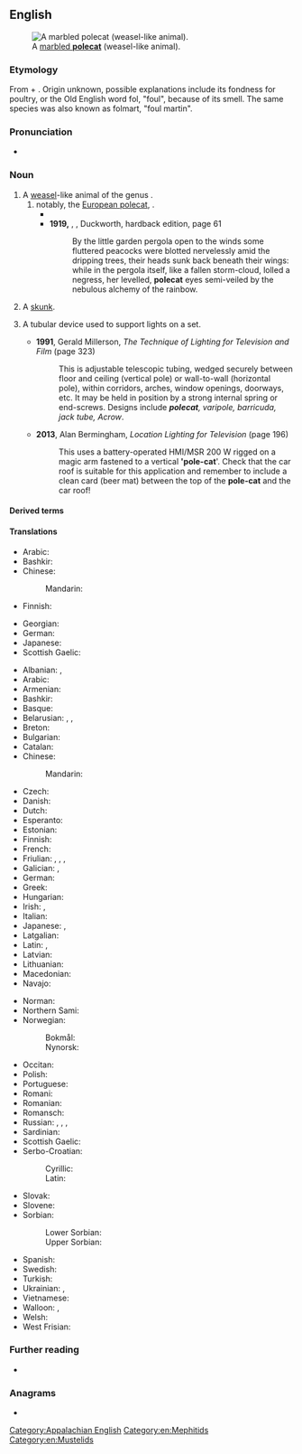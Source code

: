 ==English==
[[Image:Marbled polecat.jpg|thumb|right|A [[marbled polecat|marbled '''polecat''']] (weasel-like animal).]]

===Etymology===
From {{der|en|frm|pole|t=hen}} + {{m|en|cat}}. Origin unknown, possible explanations include its fondness for poultry, or the Old English word fol, "foul", because of its smell. The same species was also known as folmart, "foul martin".

===Pronunciation===
* {{IPA|en|/ˈpəʊlkæt/}}

===Noun===
{{en-noun}}

# A [[weasel]]-like animal of the genus {{m|mul|Mustela}}.
## notably, the [[European polecat]], {{m|mul|Mustela putorius}}.
##* {{quote-book|en|year=1837| year_published= 1977 |page=237|title= {{w|Mauprat}} |author= {{w|George Sand}}|trans=Stanley Young|publisher=Cassandra Editions|url= https://books.google.co.nz/books?id=NTTeAwAAQBAJ |isbn= 9780897338677 |passage= For a long time the dormouse and '''polecat''' had seemed to him overfeeble enemies for his restless valour, even as the granary floor seemed to afford too narrow a field. Every day he read the papers of the previous day in the servants' hall of the houses he visited, and it appeared to him that this war in America, which was hailed as the awakening of the spirit of liberty and justice in the New World, ought to produce a revolution in France.}}
##* '''1919,''' {{w|Ronald Firbank}}, ''{{w|Valmouth}}'', Duckworth, hardback edition, page 61
##*: By the little garden pergola open to the winds some fluttered peacocks were blotted nervelessly amid the dripping trees, their heads sunk back beneath their wings: while in the pergola itself, like a fallen storm-cloud, lolled a negress, her levelled, '''polecat''' eyes semi-veiled by the nebulous alchemy of the rainbow.
##: {{syn|en|fitch|foumart}}
# {{lb|en|US|dialect}} A [[skunk]].
# {{lb|en|television}} A tubular device used to support lights on a set.
#* '''1991''', Gerald Millerson, ''The Technique of Lighting for Television and Film'' (page 323)
#*: This is adjustable telescopic tubing, wedged securely between floor and ceiling (vertical pole) or wall-to-wall (horizontal pole), within corridors, arches, window openings, doorways, etc. It may be held in position by a strong internal spring or end-screws. Designs include '''''polecat''', varipole, barricuda, jack tube, Acrow''.
#* '''2013''', Alan Bermingham, ''Location Lighting for Television'' (page 196)
#*: This uses a battery-operated HMI/MSR 200 W rigged on a magic arm fastened to a vertical ''''pole-cat''''. Check that the car roof is suitable for this application and remember to include a clean card (beer mat) between the top of the '''pole-cat''' and the car roof!

====Derived terms====
{{der4|en
|{{l|en|marbled polecat}}
|{{vern|steppe polecat}}
|{{vern|striped polecat}}
|{{l|en|European polecat}}
}}

====Translations====
{{trans-top|weasel of the genus ''Mustela''}}
* Arabic: {{t|ar|نِمْس|m}}
* Bashkir: {{t|ba|көҙән}}
* Chinese:
*: Mandarin: {{t-needed|cmn}}
* Finnish: {{t+|fi|kärppä}}
{{trans-mid}}
* Georgian: {{t|ka|ქრცვინი}}
* German: {{t|de|[[Geschlecht]] [[der]] [[Wiesel]], [[Iltis]]se und [[Marder]]|n}}
* Japanese: {{t-needed|ja}}
* Scottish Gaelic: {{t|gd|feocallan|m}}
{{trans-bottom}}

{{trans-top|''Mustela putorius''}}
* Albanian: {{t|sq|bundër|f}}, {{t+|sq|qelbës|m}}
* Arabic: {{t|ar|نِمْس|m}}
* Armenian: {{t+|hy|ժանտաքիս}}
* Bashkir: {{t|ba|көҙән}}
* Basque: {{t|eu|ipurtats}}
* Belarusian: {{t|be|тхор лясны́|m}}, {{t|be|тхор чо́рны|m}}, {{t|be|тхор|m}}
* Breton: {{t|br|pudask|m}}
* Bulgarian: {{t+|bg|прът|m}}
* Catalan: {{t+|ca|turó|m}}
* Chinese:
*: Mandarin: {{t+|cmn|艾虎|tr=àihǔ}}
* Czech: {{t+|cs|tchoř|m}}
* Danish: {{t|da|ilder|c}}
* Dutch: {{t+|nl|bunzing|m}}
* Esperanto: {{t|eo|putoro}}
* Estonian: {{t|et|tuhkur}}
* Finnish: {{t+|fi|hilleri}}
* French: {{t+|fr|putois|m}}
* Friulian: {{t|fur|puçul|?}}, {{t|fur|pufe|?}}, {{t|fur|pudîs|?}}, {{t|fur|spuç|?}}
* Galician: {{t+|gl|tourón|m}}, {{t+|gl|furón|m}}
* German: {{t+|de|Iltis|m}}
* Greek: {{t|el|βρωμοκούναβο|n}}
* Hungarian: {{t+|hu|görény}}
* Irish: {{t|ga|cat coille|m}}, {{t|ga|toghán|m}}
* Italian: {{t+|it|puzzola|f}}
* Japanese: {{t|ja|ケナガイタチ|tr=kenagaitachi}}, {{t|ja|ヨーロッパケナガイタチ|tr=Yōroppa kenagaitachi}}
* Latgalian: {{t|ltg|saskys|m}}
* Latin: {{t|la|mustella|f}}, {{t|la|putorius|m}}
* Latvian: {{t|lv|sesks|?}}
* Lithuanian: {{t+|lt|šeškas|?}}
* Macedonian: {{t|mk|обичен твор|m}}
* Navajo: {{t|nv|tó wónaanídę́ę́ʼ dlǫ́ʼii}}
{{trans-mid}}
* Norman: {{t|nrf|putouais|m}} {{q|Jersey}}
* Northern Sami: {{t-check|se|čáhppesbuoidda}}<!--was labeled simply Sami, I assume it's Northern-->
* Norwegian:
*: Bokmål: {{t|nb|ilder|m}}
*: Nynorsk: {{t|nn|ilder|m}}
* Occitan: {{t|oc|catpudre|m}}
* Polish: {{t+|pl|tchórz|m}}
* Portuguese: {{t+|pt|toirão|m}}
* Romani: {{t|rom|mutsa-kandini|f}}
* Romanian: {{t+|ro|dihor|?}}
* Romansch: {{t|rm|telpi|m}}
* Russian: {{t+|ru|хорёк|m}}, {{t+|ru|хорь|m}}, {{t|ru|хорь чёрный|m}}, {{t|ru|хорь лесно́й|m}}
* Sardinian: {{t|sc|pùtzola|?}}
* Scottish Gaelic: {{t|gd|feocallan-Eòrpach|m}}
* Serbo-Croatian:
*: Cyrillic: {{t|sh|тво̑р|m}}
*: Latin: {{t+|sh|tvȏr|m}}
* Slovak: {{t|sk|tchor obyčajný|?}}
* Slovene: {{t+|sl|dihur|m}}
* Sorbian:
*: Lower Sorbian: {{t|dsb|twóŕ|m}}
*: Upper Sorbian: {{t|hsb|tchór|m}}
* Spanish: {{t|es|turón|m}}
* Swedish: {{t+|sv|iller|?}}
* Turkish: {{t+|tr|kokarca}}
* Ukrainian: {{t|uk|тхір лісови́й|m}}, {{t|uk|тхір чо́рний|m}}
* Vietnamese: {{t+|vi|triết}}
* Walloon: {{t+|wa|vexhåd|?}}, {{t+|wa|vexhoes|m}}
* Welsh: {{t|cy|ffwlbart|m}}
* West Frisian: {{t|fy|murd|?}}
{{trans-bottom}}

{{trans-see|skunk}}

[[Category:Appalachian English]]

===Further reading===
* {{pedia}}

===Anagrams===
* {{anagrams|en|a=acelopt|colpate|pot lace}}

[[Category:en:Mephitids]]
[[Category:en:Mustelids]]